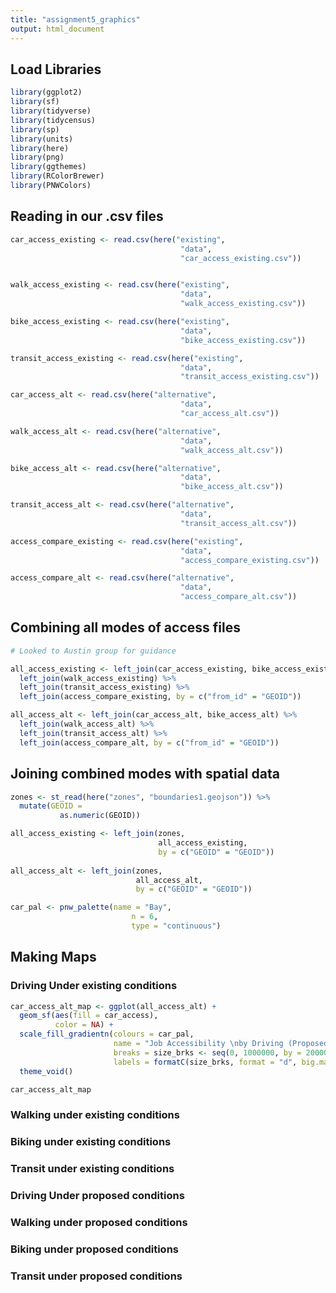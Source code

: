 ```yaml
---
title: "assignment5_graphics"
output: html_document
---
```

## Load Libraries

```r
library(ggplot2)
library(sf)
library(tidyverse)
library(tidycensus)
library(sp)
library(units)
library(here)
library(png)
library(ggthemes)
library(RColorBrewer)
library(PNWColors)
```

## Reading in our .csv files

```r
car_access_existing <- read.csv(here("existing",
                                      "data",
                                      "car_access_existing.csv"))


walk_access_existing <- read.csv(here("existing",
                                      "data",
                                      "walk_access_existing.csv"))

bike_access_existing <- read.csv(here("existing",
                                      "data",
                                      "bike_access_existing.csv"))

transit_access_existing <- read.csv(here("existing",
                                      "data",
                                      "transit_access_existing.csv"))

car_access_alt <- read.csv(here("alternative",
                                      "data",
                                      "car_access_alt.csv"))

walk_access_alt <- read.csv(here("alternative",
                                      "data",
                                      "walk_access_alt.csv"))

bike_access_alt <- read.csv(here("alternative",
                                      "data",
                                      "bike_access_alt.csv"))

transit_access_alt <- read.csv(here("alternative",
                                      "data",
                                      "transit_access_alt.csv"))

access_compare_existing <- read.csv(here("existing",
                                      "data",
                                      "access_compare_existing.csv"))

access_compare_alt <- read.csv(here("alternative",
                                      "data",
                                      "access_compare_alt.csv"))
```

## Combining all modes of access files
```r
# Looked to Austin group for guidance

all_access_existing <- left_join(car_access_existing, bike_access_existing) %>%
  left_join(walk_access_existing) %>%
  left_join(transit_access_existing) %>%
  left_join(access_compare_existing, by = c("from_id" = "GEOID"))

all_access_alt <- left_join(car_access_alt, bike_access_alt) %>%
  left_join(walk_access_alt) %>%
  left_join(transit_access_alt) %>%
  left_join(access_compare_alt, by = c("from_id" = "GEOID"))
```

## Joining combined modes with spatial data
```r
zones <- st_read(here("zones", "boundaries1.geojson")) %>%
  mutate(GEOID =
           as.numeric(GEOID))

all_access_existing <- left_join(zones, 
                                 all_access_existing, 
                                 by = c("GEOID" = "GEOID"))
  
all_access_alt <- left_join(zones,
                            all_access_alt,
                            by = c("GEOID" = "GEOID"))
```

```r
car_pal <- pnw_palette(name = "Bay", 
                           n = 6, 
                           type = "continuous")
```
## Making Maps

### Driving Under existing conditions

```r

car_access_alt_map <- ggplot(all_access_alt) +
  geom_sf(aes(fill = car_access),
          color = NA) +
  scale_fill_gradientn(colours = car_pal,
                       name = "Job Accessibility \nby Driving (Proposed)",
                       breaks = size_brks <- seq(0, 1000000, by = 200000),
                       labels = formatC(size_brks, format = "d", big.mark = ",")) +
  theme_void()

car_access_alt_map
```
### Walking under existing conditions

### Biking under existing conditions

### Transit under existing conditions

### Driving Under proposed conditions

### Walking under proposed conditions

### Biking under proposed conditions

### Transit under proposed conditions
